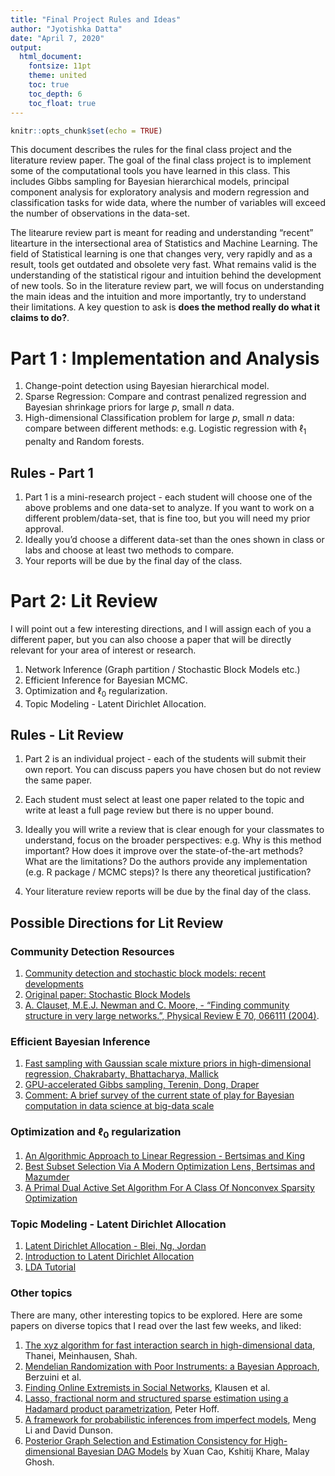```yaml
---
title: "Final Project Rules and Ideas"
author: "Jyotishka Datta"
date: "April 7, 2020"
output: 
  html_document:
    fontsize: 11pt
    theme: united
    toc: true
    toc_depth: 6
    toc_float: true
---
```


```r
knitr::opts_chunk$set(echo = TRUE)
```

This document describes the rules for the final class project and the literature review paper. The goal of the final class project is to implement some of the computational tools you have learned in this class. This includes Gibbs sampling for Bayesian hierarchical models, principal component analysis for exploratory analysis and modern regression and classification tasks for wide data, where the number of variables will exceed the number of observations in the data-set. 

The litearure review part is meant for reading and understanding "recent" litearture in the intersectional area of Statistics and Machine Learning. The field of Statistical learning is one that changes very, very rapidly and as a result, tools get outdated and obsolete very fast. What remains valid is the understanding of the statistical rigour and intuition behind the development of new tools. So in the literature review part, we will focus on understanding the main ideas and the intuition and more importantly, try to understand their limitations. A key question to ask is __does the method really do what it claims to do?__. 

# Part 1 : Implementation and Analysis

1.  Change-point detection using Bayesian hierarchical model. 
2.  Sparse Regression: Compare and contrast penalized regression and Bayesian shrinkage priors for large $p$, small $n$ data.
2.  High-dimensional Classification problem for large $p$, small $n$ data: compare between different methods: e.g. Logistic regression with $\ell_1$ penalty and Random forests. 

## Rules - Part 1

1.  Part 1 is a mini-research project - each student will choose one of the above problems and one data-set to analyze. If you want to work on a different problem/data-set, that is fine too, but you will need my prior approval. 
2.  Ideally you'd choose a different data-set than the ones shown in class or labs and choose at least two methods to compare. 
3.  Your reports will be due by the final day of the class.  


# Part 2: Lit Review

I will point out a few interesting directions, and I will assign each of you a different paper, but you can also choose a paper that will be directly relevant for your area of interest or research. 

1. Network Inference (Graph partition / Stochastic Block Models etc.) 
2. Efficient Inference for Bayesian MCMC. 
3. Optimization and $\ell_0$ regularization. 
4. Topic Modeling - Latent Dirichlet Allocation. 


## Rules - Lit Review 

1.  Part 2 is an individual project - each of the students will submit their own report. You can discuss papers you have chosen but do not review the same paper. 

2.  Each student must select at least one paper related to the topic and write at least a full page review but there is no upper bound.  

3.  Ideally you will write a review that is clear enough for your classmates to understand, focus on the broader perspectives: e.g. Why is this method important? How does it improve over the state-of-the-art methods? What are the limitations? Do the authors provide any implementation (e.g. R package / MCMC steps)? Is there any theoretical justification? 

4.  Your literature review reports will be due by the final day of the class. 

## Possible Directions for Lit Review

### **Community Detection Resources**

1. [Community detection and stochastic block models: recent developments](https://arxiv.org/pdf/1703.10146.pdf)
2. [Original paper: Stochastic Block Models](http://www.stat.cmu.edu/~brian/780/bibliography/04%20Blockmodels/Holland%20-%201983%20-%20Stochastic%20blockmodels,%20first%20steps.pdf)
3. [A. Clauset, M.E.J. Newman and C. Moore, - "Finding community structure in very large networks.", Physical Review E 70, 066111 (2004)](http://tuvalu.santafe.edu/~aaronc/courses/5352/fall2013/readings/Clauset_Newman_Moore_04_FindingCommunityStructureInVeryLargeNetworks.pdf).


### **Efficient Bayesian Inference**

1.  [Fast sampling with Gaussian scale mixture priors in high-dimensional regression, Chakrabarty, Bhattacharya, Mallick](https://academic.oup.com/biomet/article/103/4/985/2447851)
2.  [GPU-accelerated Gibbs sampling, Terenin, Dong, Draper](https://arxiv.org/ftp/arxiv/papers/1608/1608.04329.pdf)
3.  [Comment: A brief survey of the current state of play for Bayesian computation in data science at big-data scale](https://arxiv.org/pdf/1712.00849.pdf)


### **Optimization and $\ell_0$ regularization**

1.  [An Algorithmic Approach to Linear Regression - Bertsimas and King](https://pubsonline.informs.org/doi/pdf/10.1287/opre.2015.1436)
2.  [Best Subset Selection Via A Modern Optimization Lens, Bertsimas and Mazumder](https://projecteuclid.org/download/pdfview_1/euclid.aos/1458245736)
3.  [A Primal Dual Active Set Algorithm For A Class Of Nonconvex Sparsity Optimization](http://citeseerx.ist.psu.edu/viewdoc/download?doi=10.1.1.740.9614&rep=rep1&type=pdf)


### **Topic Modeling - Latent Dirichlet Allocation**

1.  [Latent Dirichlet Allocation - Blei, Ng, Jordan](http://www.jmlr.org/papers/volume3/blei03a/blei03a.pdf)
2.  [Introduction to Latent Dirichlet Allocation](http://blog.echen.me/2011/08/22/introduction-to-latent-dirichlet-allocation/)
3.  [LDA Tutorial](http://obphio.us/pdfs/lda_tutorial.pdf)


### **Other topics**

There are many, other interesting topics to be explored. Here are some papers on diverse topics that I read over the last few weeks, and liked: 

1. [The xyz algorithm for fast interaction search in high-dimensional data](https://arxiv.org/pdf/1610.05108.pdf), Thanei, Meinhausen, Shah. 
2. [Mendelian Randomization with Poor Instruments: a Bayesian Approach](https://arxiv.org/pdf/1608.02990.pdf), Berzuini et al. 
3. [Finding Online Extremists in Social Networks](https://arxiv.org/pdf/1610.06242.pdf), Klausen et al. 
4. [Lasso, fractional norm and structured sparse estimation using a Hadamard product parametrization](https://arxiv.org/pdf/1611.00040.pdf), Peter Hoff. 
5. [A framework for probabilistic inferences from imperfect models](https://arxiv.org/pdf/1611.01241.pdf), Meng Li and David Dunson.
6. [Posterior Graph Selection and Estimation Consistency for High-dimensional Bayesian DAG Models](https://arxiv.org/pdf/1611.01205.pdf) by    Xuan Cao, Kshitij Khare, Malay Ghosh.


